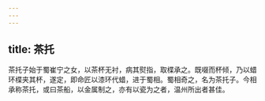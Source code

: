 ```yaml
---
---
---
```

title: 茶托
---



茶托子始于蜀崔宁之女，以茶杯无衬，病其熨指，取楪承之。既啜而杯倾，乃以蜡环楪夹其杯，遂定，即命匠以漆环代蜡，进于蜀相。蜀相奇之，名为茶托子。今相承称茶托，或曰茶船，以金属制之，亦有以瓷为之者，温州所出者甚佳。